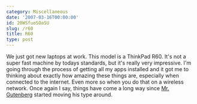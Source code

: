 ```yaml
---
category: Miscellaneous
date: '2007-03-16T00:00:00'
id: 20WSfuoSOaSU
slug: /r60
title: R60
type: post
---
```


We just got new laptops at work. This model is a ThinkPad R60. It's
not a super fast machine by todays standards, but it's really very
impressive. I'm going through the process of getting all my apps
installed and it got me to thinking about exactly how amazing these
things are, especially when connected to the internet. Even more so
when you do that on a wireless network. Once again I say, things
have come a long way since
[Mr. Gutenberg](http://en.wikipedia.org/wiki/Johannes_Gutenberg)
started moving his type around.